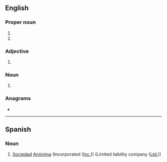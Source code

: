 {{also|ᎦᎪ|Appendix:Variations of "sa"}}
==English==

===Proper noun===
{{en-proper noun}}

# {{initialism of|South Africa|lang=en}}
# {{initialism of|South America|lang=en}}

===Adjective===
{{en-adj|-}}

# {{initialism of|sub anno|lang=en}}

===Noun===
{{en-noun|-}}

# {{lb|en|dated}} {{initialism of|sex appeal|lang=en}}

===Anagrams===
* {{anagrams|en|a=as|A's|A*'s|A*s|A+'s|A-'s|A/S|AS|As|A−'s|A♭s|A♯s|a's|a.s.|as}}

----

==Spanish==

===Noun===
{{head|es|noun|g=f}}

# [[sociedad|Sociedad]] [[anónima|Anónima]] (Incorporated ([[Inc.]])) (Limited liability company ([[Ltd.]]))